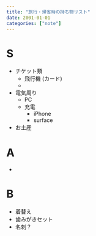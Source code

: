```yaml
---
title: "旅行・帰省時の持ち物リスト"
date: 2001-01-01
categories: ["note"]
---
```


# S

- チケット類
    - 飛行機 (カード)
    - 
- 電気周り
    - PC
    - 充電
        - iPhone
        - surface
- お土産


# A

- 


# B

- 着替え
- 歯みがきセット
- 名刺？